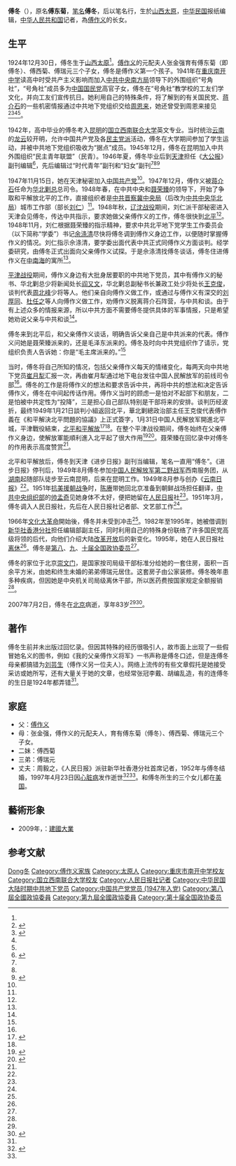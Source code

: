 {{Infobox person
| name          = 傅冬
| image         = 
| alt           = 
| caption       = 
| birth_name    = 
| birth_date    =  {{Birth date|1924|12|30}}
| birth_place   = {{ROC-1912}}[[山西省_(中華民國)|山西省]][[太原|太原]] 
| death_date    = {{Death date and age|2007|07|02|1924|12|30}}
| death_place   = {{CHN}}[[北京市|北京市]]
| nationality   = {{ROC-1912}}(1924-1928)<br />{{ROC}}(1928-1949)<br />{{PRC}}(1949-2007)
| party = {{CCP}}
| other_names   = 傅东菊
| occupation    = 记者
| years_active  = 
| parents       = [[傅作义|傅作义]]、张金强
| known_for     = 
| notable_works = 
| educate =
*國立西南聯合大學英語專業 (1946年畢業)
*重慶南開中學
|past = 
*《大公報》副刊編輯
}}
'''傅冬'''（{{bd|1924年|12月30日|2007年|7月2日|catIdx=Fu,傅}}），原名'''傅东菊'''，[[笔名|笔名]]'''傅冬'''，后以笔名行，生於[[山西|山西]][[太原|太原]]，[[中华民国|中华民国]]报纸编辑，[[中华人民共和国|中华人民共和国]]记者，為[[傅作义|傅作义]]的长女。

== 生平 ==
1924年12月30日，傅冬生于[[山西|山西]][[太原|太原]]<ref name=shishi/>。[[傅作义|傅作义]]的元配夫人张金强育有傅东菊（即傅冬）、傅西菊、傅瑞元三个子女，傅冬是傅作义第一个孩子。1941年在[[重庆南开中学|重庆南开中学]]读高中时受共产主义影响而加入[[中共中央南方局|中共中央南方局]]领导下的外围组织“号角社”，“号角社”成员多为[[中国国民党|中国国民党]]高官子女，傅冬在“号角社”教学校的工友们学文化，并向工友们宣传抗日。她利用自己的特殊条件，将了解到的有关国民党、[[蒋介石|蒋介石]]的一些机密情报通过中共地下党组织交给[[周恩来|周恩来]]，她还曾受到周恩来接见<ref name=wumie>{{Cite web |url = http://news.163.com/16/0620/08/BQ07PMNP00014AED.html |title = 傅作义父女英名不容肆意污蔑 |author =  |date = 2016-06-20 |publisher = 网易 |language =  |accessdate =  |quote =  |archive-url = https://web.archive.org/web/20170906223956/http://news.163.com/16/0620/08/BQ07PMNP00014AED.html |archive-date = 2017-09-06 |dead-url = yes }}</ref><ref name=shui>{{Cite web |url = http://help.3g.163.com/16/0419/07/BL0GHSMF00964JT6.html |title = 傅作义质疑女儿:是谁派你来的 |author =  |date = 2016-04-19 |publisher = 网易 |language =  |accessdate =  |quote =  }}{{Dead link|date=2019年12月 |bot=InternetArchiveBot |fix-attempted=yes }}</ref><ref name=juhua/><ref name=shishi/>。

1942年，高中毕业的傅冬考入[[昆明|昆明]]的[[国立西南联合大学|国立西南联合大学]]英文专业。当时统治[[云南|云南]]的[[龙云|龙云]]较开明，允许中国共产党及各[[民主党派|民主党派]]活动，傅冬在大学期间参加了学生运动，并被中共地下党组织吸收为“据点”成员。1945年12月，傅冬在昆明加入中共外围组织“民主青年联盟”（民青）。1946年夏，傅冬毕业后到[[天津|天津]]担任《[[大公报|大公报]]》副刊编辑<ref>{{cite book|title=我与大公报|url=https://books.google.com/books?id=ExQwAQAAIAAJ|year=2002|publisher=復旦大学出版社|isbn=978-7-309-03204-8|page=59|access-date=2021-07-08|archive-date=2021-08-05|archive-url=https://web.archive.org/web/20210805070626/https://books.google.com/books?id=ExQwAQAAIAAJ}}</ref>，先后编辑过“时代青年”副刊和“妇女”副刊<ref name=shishi/><ref name=shui/><ref name=juhua>{{Cite web |url = http://www.gmw.cn/content/2009-11/12/content_1005535.htm |title = 傅冬菊——冬天里盛开的一朵菊花 |author =  |date = 2009-11-12 |publisher = 光明网 |language =  |accessdate =  |quote =  |archive-date = 2015-09-24 |archive-url = https://web.archive.org/web/20150924045237/http://www.gmw.cn/content/2009-11/12/content_1005535.htm |dead-url = no }}</ref>

1947年11月15日，她在天津秘密加入[[中国共产党|中国共产党]]<ref name=shishi/>。1947年12月，傅作义被[[蒋介石|蒋介石]]任命为[[华北剿总|华北剿总]]总司令。1948年春，在中共中央和[[聂荣臻|聂荣臻]]的领导下，开始了争取和平解放北平的工作，直接组织者是[[中共晋察冀中央局|中共晋察冀中央局]]（后改为[[中共中央华北局|中共中央华北局]]）城市工作部（部长[[刘仁|刘仁]]）<ref name=shui/>。1948年秋，[[辽沈战役|辽沈战役]]期间，刘仁派干部秘密进入天津会见傅冬，传达中共指示，要求她做父亲傅作义的工作，傅冬很快到[[北平|北平]]<ref name=shishi/>。1948年11月，刘仁根据聂荣臻的指示精神，要求中共北平地下党学生工作委员会（以下简称“学委”）书记[[余涤清|余涤清]]尽快将傅冬调到傅作义身边工作，以便随时掌握傅作义的情况。刘仁指示佘涤清，要学委出面代表中共正式同傅作义方面谈判。经学委研究，由傅冬正式出面向父亲傅作义试探。于是佘涤清找傅冬谈话，傅冬住进傅作义在[[中南海|中南海]]的寓所<ref name=shui/>。

[[平津战役|平津战役]]期间，傅作义身边有大批身居要职的中共地下党员，其中有傅作义的秘书、华北剿总少将新闻处长[[阎又文|阎又文]]，华北剿总副秘书长兼政工处少将处长[[王克俊|王克俊]]，谈判代表[[周北峰|周北峰]]少将等人。他们亲自向傅作义做工作，或通过与傅作义有深交的[[刘厚同|刘厚同]]、[[杜任之|杜任之]]等人向傅作义做工作，劝傅作义脱离蒋介石阵营，与中共和谈。由于有上述众多的情报来源，所以中共方面不需要傅冬提供具体的军事情报，只是希望她劝说父亲与中共和谈<ref name=wumie/>。

傅冬来到北平后，和父亲傅作义谈话，明确告诉父亲自己是中共派来的代表。傅作义问她是聂荣臻派来的，还是毛泽东派来的。傅冬及时向中共党组织作了请示，党组织负责人告诉她：你是“毛主席派来的。”<ref name=shishi/>

当时，傅冬将自己所知的情况，包括父亲傅作义每天的情绪变化，每两天向中共地下党员[[崔月犁|崔月犁]]汇报一次，再由崔月犁通过地下电台发往中国人民解放军的前线司令部<ref name=shui/>。傅冬的工作是将傅作义的想法和要求告诉中共，再将中共的想法和决定告诉傅作义，傅冬在中间起传话作用。傅作义当时的顾虑一是怕对不起部下和朋友，二是怕被中共定性为“投降”，三是担心自己部队特别是干部将来的安排。谈判历经波折，最终1949年1月21日談判小組返回北平，華北剿總政治部主任王克俊代表傅作義在《和平解決北平問題的協議》上正式簽字，1月31日中国人民解放军開進北平城，平津戰役結束，[[北平和平解放|北平和平解放]]<ref>{{Cite web |url = http://news.163.com/09/0929/16/5KD3RGA3000120GR.html |title = 力劝父亲傅作义起义的傅冬菊 |author =  |date = 2009-09-29 |publisher = 网易 |language =  |accessdate =  |quote =  |archive-url = https://web.archive.org/web/20141124200808/http://news.163.com/09/0929/16/5KD3RGA3000120GR.html |archive-date = 2014-11-24 |dead-url = yes }}</ref><ref name=shui/>。在整个平津战役期间，傅冬始终在父亲傅作义身边，使解放軍能順利進入北平起了很大作用<ref name="中文出版物服务中心">{{cite book|author=中文出版物服务中心|title=中共重要历史文献资料汇编: 国史研究参考资料, 国史研究参阅资料|url=https://books.google.com/books?id=yYAPAQAAMAAJ|publisher=中文出版物服务中心|page=8|access-date=2021-07-08|archive-date=2021-07-09|archive-url=https://web.archive.org/web/20210709192342/https://books.google.com/books?id=yYAPAQAAMAAJ}}</ref><ref>{{cite book|title=北京党史研究|url=https://books.google.com/books?id=DiQ4AQAAIAAJ|year=1989|publisher=中共北京市委党史研究室|page=12|access-date=2021-07-08|archive-date=2021-07-28|archive-url=https://web.archive.org/web/20210728173642/https://books.google.com/books?id=DiQ4AQAAIAAJ}}</ref>。聂荣臻在回忆录中对傅冬的作用表示高度赞赏<ref name=shishi/>。

北平和平解放后，傅冬到天津《进步日报》副刊当编辑，笔名一直用“傅冬”。《进步日报》停刊后，1949年8月傅冬参加[[中国人民解放军第二野战军|中国人民解放军第二野战军]]西南服务团，从[[湖南|湖南]]起随部队徒步至云南昆明，后来在昆明工作。1949年8月参与创办《[[云南日报|云南日报]]》<ref name=shishi/>。1951年[[抗美援朝战争|抗美援朝战争]]时，[[陈赓|陈赓]]带她回北京准备到朝鲜战场担任翻译，[[中共中央组织部|中共中央组织部]]的[[帅孟奇|帅孟奇]]见她身体不太好，便把她留在[[人民日报|人民日报]]社<ref name=juhua/>。1951年3月，傅冬调入人民日报社，先后在人民日报社记者部、文艺部工作<ref name=shishi/>。

1966年[[文化大革命|文化大革命]]開始後，傅冬并未受到冲击<ref name=wumie/>。1982年至1995年，她被借调到[[新华社香港分社|新华社香港分社]]担任编辑部副主任，同时利用自己的特殊身份联络了许多国民党高级将领的后代，向他们介绍大陆[[改革开放|改革开放]]后的新变化。1995年，她在人民日报社[[离休|离休]]<ref name=juhua/>。傅冬是[[第八届全国政协委员|第八]]、[[第九届全国政协委员|九]]、[[第十届全国政协委员|十届全国政协委员]]<ref name=shishi/>。

傅冬的家位于北京[[崇文门|崇文门]]，是国家按司局级干部标准分给她的一套住房，面积一百余平方米，由她和终生未婚的弟弟傅瑞元居住。这套房子由公家装修。傅冬晚年患多种疾病，但因她是中央机关司局级离休干部，所以医药费按国家规定全额报销<ref name=wumie/>。

2007年7月2日，傅冬在[[北京|北京]]病逝，享年83岁<ref name=wumie/><ref name=shishi>{{Cite web  |url =http://media.people.com.cn/GB/40606/5953977.html  |title =人民日报资深记者傅冬同志逝世  |author =  |date =2007-07-05  |publisher =人民网  |language =  |accessdate =  |quote =  |archive-date =2020-04-13  |archive-url =https://web.archive.org/web/20200413022230/http://media.people.com.cn/GB/40606/5953977.html  |dead-url =yes  }}</ref>。

== 著作 ==
傅冬生前并未出版过回忆录。但因其特殊的经历很吸引人，故市面上出现了一些假冒她名义的图书，例如《我的父亲傅作义将军》一书声称是傅冬口述，但是连傅冬母亲都搞错为[[刘芸生|刘芸生]]（傅作义另一位夫人）。网络上流传的有些文章假托是她接受采访或她所写，还有大量关于她的文章，也经常张冠李戴、胡编乱造，有的连傅冬的生日是1924年都弄错<ref name=wumie/>。

== 家庭 ==
*父：[[傅作义|傅作义]]
*母：张金强，傅作义的元配夫人，育有傅东菊（傅冬）、傅西菊、傅瑞元三个子女。
*二妹：傅西菊
*三弟：傅瑞元
*丈夫：周毅之，《人民日报》派驻新华社香港分社首席记者，1952年与傅冬结婚，1997年4月23日因[[心脏病|心脏病]]发作逝世<ref>{{Cite web|url =  http://news.takungpao.com/fk/takung/big-park/2013-03/1492529.html|title =  王修龄：一抔净土掩风流——缅怀周毅之|author =  |date =  2013-03-15|publisher =  大公网|language =  |accessdate =  |quote =  |archive-date =  2020-04-13|archive-url =  https://web.archive.org/web/20200413022234/http://news.takungpao.com/fk/takung/big-park/2013-03/1492529.html|dead-url =  no}}</ref><ref name=juhua/>。和傅冬所生的三个女儿都在[[美国|美国]]。
== 藝術形象 ==
*2009年，{{CHNML}}：[[建國大業|建國大業]]

== 参考文献 ==
{{Reflist|2}}

{{中华全国民主青年联合会第二届委员会}}

{{Authority control}}
{{DEFAULTSORT:Fu傅}}
[[Category:傅姓|Dong冬]]
[[Category:傅作义家族|Category:傅作义家族]]
[[Category:太原人|Category:太原人]]
[[Category:重庆市南开中学校友|Category:重庆市南开中学校友]]
[[Category:国立西南联合大学校友|Category:国立西南联合大学校友]]
[[Category:人民日报社记者|Category:人民日报社记者]]
[[Category:中华民国大陆时期中共地下党员|Category:中华民国大陆时期中共地下党员]]
[[Category:中国共产党党员_(1947年入党)|Category:中国共产党党员 (1947年入党)]]
[[Category:第八屆全國政協委員|Category:第八屆全國政協委員]]
[[Category:第九屆全國政協委員|Category:第九屆全國政協委員]]
[[Category:第十届全国政协委员|Category:第十届全国政协委员]]